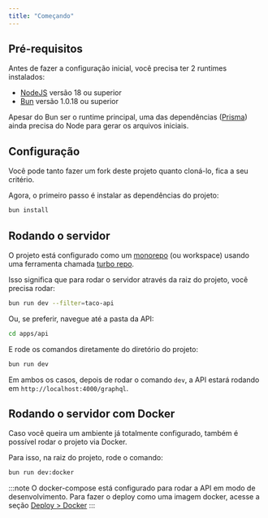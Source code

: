 ```yaml
---
title: "Começando"
---
```


## Pré-requisitos

Antes de fazer a configuração inicial, você precisa ter 2 runtimes instalados:

- [NodeJS](https://nodejs.org/en) versão 18 ou superior
- [Bun](https://bun.sh/) versão 1.0.18 ou superior

Apesar do Bun ser o runtime principal, uma das dependências ([Prisma](https://www.prisma.io/)) ainda precisa do Node para gerar os arquivos iniciais.

## Configuração

Você pode tanto fazer um fork deste projeto quanto cloná-lo, fica a seu critério.

Agora, o primeiro passo é instalar as dependências do projeto:

```bash
bun install
```

## Rodando o servidor

O projeto está configurado como um [monorepo](https://turbo.build/repo/docs/handbook/what-is-a-monorepo) (ou workspace) usando uma ferramenta chamada [turbo repo](https://turbo.build/repo).

Isso significa que para rodar o servidor através da raiz do projeto, você precisa rodar:

```bash
bun run dev --filter=taco-api
```

Ou, se preferir, navegue até a pasta da API:

```bash
cd apps/api
```

E rode os comandos diretamente do diretório do projeto:

```bash
bun run dev
```

Em ambos os casos, depois de rodar o comando `dev`, a API estará rodando em `http://localhost:4000/graphql`.

## Rodando o servidor com Docker

Caso você queira um ambiente já totalmente configurado, também é possível rodar o projeto via Docker.

Para isso, na raiz do projeto, rode o comando:

```bash
bun run dev:docker
```

:::note
O docker-compose está configurado para rodar a API em modo de desenvolvimento. Para fazer o deploy como uma imagem docker, acesse a seção [Deploy > Docker](/deploy-docker)
:::
